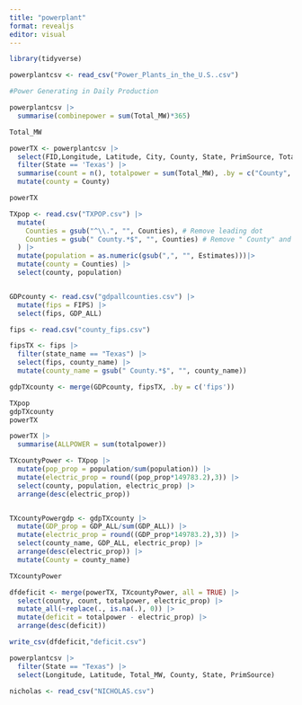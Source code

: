 ```yaml
---
title: "powerplant"
format: revealjs
editor: visual
---
```


```r
library(tidyverse)
```

```r
powerplantcsv <- read_csv("Power_Plants_in_the_U.S..csv") 

#Power Generating in Daily Production

powerplantcsv |>
  summarise(combinepower = sum(Total_MW)*365)

Total_MW 
```
```r
powerTX <- powerplantcsv |>
  select(FID,Longitude, Latitude, City, County, State, PrimSource, Total_MW) |>
  filter(State == 'Texas') |>
  summarise(count = n(), totalpower = sum(Total_MW), .by = c("County",'State')) |>
  mutate(county = County)

powerTX

```

```r
TXpop <- read.csv("TXPOP.csv") |>
  mutate(
    Counties = gsub("^\\.", "", Counties), # Remove leading dot
    Counties = gsub(" County.*$", "", Counties) # Remove " County" and everything after
  ) |>
  mutate(population = as.numeric(gsub(",", "", Estimates)))|>
  mutate(county = Counties) |>
  select(county, population)


GDPcounty <- read.csv("gdpallcounties.csv") |>
  mutate(fips = FIPS) |>
  select(fips, GDP_ALL)

fips <- read.csv("county_fips.csv")

fipsTX <- fips |>
  filter(state_name == "Texas") |>
  select(fips, county_name) |>
  mutate(county_name = gsub(" County.*$", "", county_name))

gdpTXcounty <- merge(GDPcounty, fipsTX, .by = c('fips'))
```



```r
TXpop
gdpTXcounty
powerTX 
```
```r
powerTX |>
  summarise(ALLPOWER = sum(totalpower))
```


```r
TXcountyPower <- TXpop |>
  mutate(pop_prop = population/sum(population)) |>
  mutate(electric_prop = round((pop_prop*149783.2),3)) |>
  select(county, population, electric_prop) |>
  arrange(desc(electric_prop))


TXcountyPowergdp <- gdpTXcounty |>
  mutate(GDP_prop = GDP_ALL/sum(GDP_ALL)) |>
  mutate(electric_prop = round((GDP_prop*149783.2),3)) |>
  select(county_name, GDP_ALL, electric_prop) |>
  arrange(desc(electric_prop)) |>
  mutate(County = county_name) 
```

```r
TXcountyPower

dfdeficit <- merge(powerTX, TXcountyPower, all = TRUE) |>
  select(county, count, totalpower, electric_prop) |>
  mutate_all(~replace(., is.na(.), 0)) |>
  mutate(deficit = totalpower - electric_prop) |>
  arrange(desc(deficit))
```

```r
write_csv(dfdeficit,"deficit.csv")
```


```r
powerplantcsv |>
  filter(State == "Texas") |>
  select(Longitude, Latitude, Total_MW, County, State, PrimSource)
```


```r
nicholas <- read_csv("NICHOLAS.csv")
```








